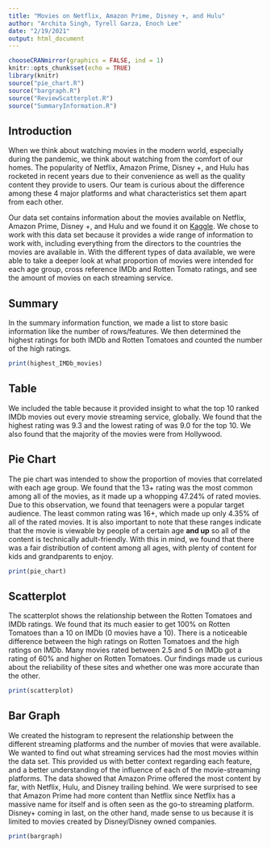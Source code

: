 ```yaml
---
title: "Movies on Netflix, Amazon Prime, Disney +, and Hulu"
author: "Archita Singh, Tyrell Garza, Enoch Lee"
date: "2/19/2021"
output: html_document
---
```

```r
chooseCRANmirror(graphics = FALSE, ind = 1)
knitr::opts_chunk$set(echo = TRUE)
library(knitr)
source("pie_chart.R")
source("bargraph.R")
source("ReviewScatterplot.R")
source("SummaryInformation.R")
```

## Introduction

  When we think about watching movies in the modern world, especially during the pandemic, we think about watching from the comfort of our homes. The popularity of Netflix, Amazon Prime, Disney +, and Hulu has rocketed in recent years due to their convenience as well as the quality content they provide to users. Our team is curious about the difference among these 4 major platforms and what characteristics set them apart from each other. 

  Our data set contains information about the movies available on Netflix, Amazon Prime, Disney +, and Hulu and we found it on [Kaggle](https://www.kaggle.com/ruchi798/movies-on-netflix-prime-video-hulu-and-disney). We chose to work with this data set because it provides a wide range of information to work with, including everything from the directors to the countries the movies are available in. With the different types of data available, we were able to take a deeper look at what proportion of movies were intended for each age group, cross reference IMDb and Rotten Tomato ratings, and see the amount of movies on each streaming service.

## Summary

  In the summary information function, we made a list to store basic information like the number of rows/features. We then determined the highest ratings for both IMDb and Rotten Tomatoes and counted the number of the high ratings. 

```r
print(highest_IMDb_movies)
```

## Table

  We included the table because it provided insight to what the top 10 ranked IMDb movies out every movie streaming service, globally. We found that the highest rating was 9.3 and the lowest rating of was 9.0 for the top 10. We also found that the majority of the movies were from Hollywood.

## Pie Chart

  The pie chart was intended to show the proportion of movies that correlated with each age group. We found that the 13+ rating was the most common among all of the movies, as it made up a whopping 47.24% of rated movies. Due to this observation, we found that teenagers were a popular target audience. The least common rating was 16+, which made up only 4.35% of all of the rated movies. It is also important to note that these ranges indicate that the movie is viewable by people of a certain age **and up** so all of the content is technically adult-friendly. With this in mind, we found that there was a fair distribution of content among all ages, with plenty of content for kids and grandparents to enjoy.

```r
print(pie_chart)
```

## Scatterplot

  The scatterplot shows the relationship between the Rotten Tomatoes and IMDb ratings. We found that its much easier to get 100% on Rotten Tomatoes than a 10 on IMDb (0 movies have a 10). There is a noticeable difference between the high ratings on Rotten Tomatoes and the high ratings on IMDb. Many movies rated between 2.5 and 5 on IMDb got a rating of 60% and higher on Rotten Tomatoes. Our findings made us curious about the reliability of these sites and whether one was more accurate than the other.
  
```r
print(scatterplot)
```

## Bar Graph

  We created the histogram to represent the relationship between the different streaming platforms and the number of movies that were available. We wanted to find out what streaming services had the most movies within the data set. This provided us with better context regarding each feature, and a better understanding of the influence of each of the movie-streaming platforms. The data showed that Amazon Prime offered the most content by far, with Netflix, Hulu, and Disney trailing behind. We were surprised to see that Amazon Prime had more content than Netflix since Netflix has a massive name for itself and is often seen as the go-to streaming platform. Disney+ coming in last, on the other hand, made sense to us because it is limited to movies created by Disney/Disney owned companies.

```r
print(bargraph)
```